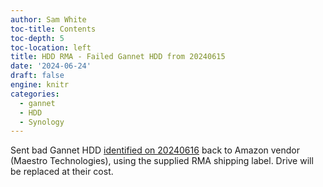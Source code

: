 ```yaml
---
author: Sam White
toc-title: Contents
toc-depth: 5
toc-location: left
title: HDD RMA - Failed Gannet HDD from 20240615
date: '2024-06-24'
draft: false
engine: knitr
categories: 
  - gannet
  - HDD
  - Synology
---
```

Sent bad Gannet HDD [identified on 20240616](../2024-06-15-Computer-Maintenance---Replace-Bad-HDD-on-Gannet/index.qmd) back to Amazon vendor (Maestro Technologies), using the supplied RMA shipping label. Drive will be replaced at their cost.